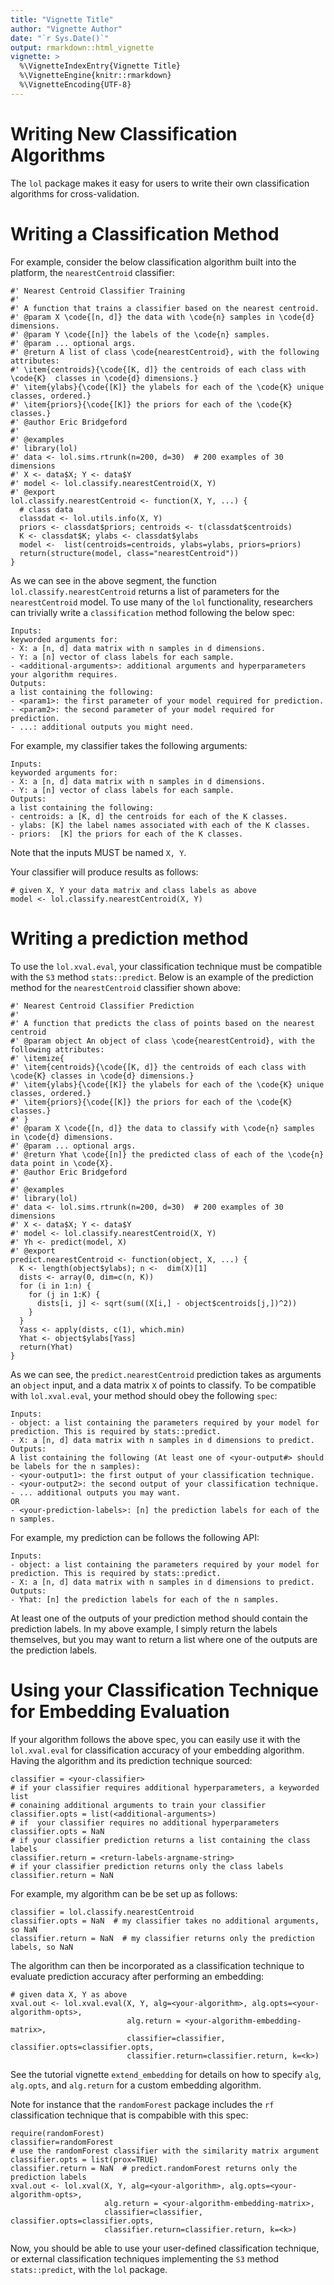 ```yaml
---
title: "Vignette Title"
author: "Vignette Author"
date: "`r Sys.Date()`"
output: rmarkdown::html_vignette
vignette: >
  %\VignetteIndexEntry{Vignette Title}
  %\VignetteEngine{knitr::rmarkdown}
  %\VignetteEncoding{UTF-8}
---
```


# Writing New Classification Algorithms

The `lol` package makes it easy for users to write their own classification algorithms for cross-validation.

# Writing a Classification Method

For example, consider the below classification algorithm built into the platform, the `nearestCentroid` classifier:

```
#' Nearest Centroid Classifier Training
#'
#' A function that trains a classifier based on the nearest centroid.
#' @param X \code{[n, d]} the data with \code{n} samples in \code{d} dimensions.
#' @param Y \code{[n]} the labels of the \code{n} samples.
#' @param ... optional args.
#' @return A list of class \code{nearestCentroid}, with the following attributes:
#' \item{centroids}{\code{[K, d]} the centroids of each class with \code{K}  classes in \code{d} dimensions.}
#' \item{ylabs}{\code{[K]} the ylabels for each of the \code{K} unique classes, ordered.}
#' \item{priors}{\code{[K]} the priors for each of the \code{K} classes.}
#' @author Eric Bridgeford
#'
#' @examples
#' library(lol)
#' data <- lol.sims.rtrunk(n=200, d=30)  # 200 examples of 30 dimensions
#' X <- data$X; Y <- data$Y
#' model <- lol.classify.nearestCentroid(X, Y)
#' @export
lol.classify.nearestCentroid <- function(X, Y, ...) {
  # class data
  classdat <- lol.utils.info(X, Y)
  priors <- classdat$priors; centroids <- t(classdat$centroids)
  K <- classdat$K; ylabs <- classdat$ylabs
  model <-  list(centroids=centroids, ylabs=ylabs, priors=priors)
  return(structure(model, class="nearestCentroid"))
}
```

As we can see in the above segment, the function `lol.classify.nearestCentroid` returns a list of parameters for the `nearestCentroid` model. To use many of the `lol` functionality, researchers can trivially write a `classification` method following the below spec:

```
Inputs:
keyworded arguments for:
- X: a [n, d] data matrix with n samples in d dimensions.
- Y: a [n] vector of class labels for each sample.
- <additional-arguments>: additional arguments and hyperparameters your algorithm requires.
Outputs:
a list containing the following:
- <param1>: the first parameter of your model required for prediction.
- <param2>: the second parameter of your model required for prediction.
- ...: additional outputs you might need.
```

For example, my classifier takes the following arguments:

```
Inputs:
keyworded arguments for:
- X: a [n, d] data matrix with n samples in d dimensions.
- Y: a [n] vector of class labels for each sample.
Outputs:
a list containing the following:
- centroids: a [K, d] the centroids for each of the K classes.
- ylabs: [K] the label names associated with each of the K classes.
- priors:  [K] the priors for each of the K classes.
```

Note that the inputs MUST be named `X, Y`.

Your classifier will produce results as follows:

```
# given X, Y your data matrix and class labels as above
model <- lol.classify.nearestCentroid(X, Y)
```

# Writing a prediction method

To use the `lol.xval.eval`, your classification technique must be compatible with the `S3` method `stats::predict`. Below is an example of the prediction method for the `nearestCentroid` classifier shown above:

```
#' Nearest Centroid Classifier Prediction
#'
#' A function that predicts the class of points based on the nearest centroid
#' @param object An object of class \code{nearestCentroid}, with the following attributes:
#' \itemize{
#' \item{centroids}{\code{[K, d]} the centroids of each class with \code{K} classes in \code{d} dimensions.}
#' \item{ylabs}{\code{[K]} the ylabels for each of the \code{K} unique classes, ordered.}
#' \item{priors}{\code{[K]} the priors for each of the \code{K} classes.}
#' }
#' @param X \code{[n, d]} the data to classify with \code{n} samples in \code{d} dimensions.
#' @param ... optional args.
#' @return Yhat \code{[n]} the predicted class of each of the \code{n} data point in \code{X}.
#' @author Eric Bridgeford
#'
#' @examples
#' library(lol)
#' data <- lol.sims.rtrunk(n=200, d=30)  # 200 examples of 30 dimensions
#' X <- data$X; Y <- data$Y
#' model <- lol.classify.nearestCentroid(X, Y)
#' Yh <- predict(model, X)
#' @export
predict.nearestCentroid <- function(object, X, ...) {
  K <- length(object$ylabs); n <-  dim(X)[1]
  dists <- array(0, dim=c(n, K))
  for (i in 1:n) {
    for (j in 1:K) {
      dists[i, j] <- sqrt(sum((X[i,] - object$centroids[j,])^2))
    }
  }
  Yass <- apply(dists, c(1), which.min)
  Yhat <- object$ylabs[Yass]
  return(Yhat)
}
```

As we can see, the `predict.nearestCentroid` prediction takes as arguments an `object` input, and a data matrix `X` of points to classify. To be compatible with `lol.xval.eval`, your method should obey the following `spec`:

```
Inputs:
- object: a list containing the parameters required by your model for prediction. This is required by stats::predict.
- X: a [n, d] data matrix with n samples in d dimensions to predict.
Outputs:
A list containing the following (At least one of <your-output#> should be labels for the n samples):
- <your-output1>: the first output of your classification technique.
- <your-output2>: the second output of your classification technique.
- ... additional outputs you may want.
OR
- <your-prediction-labels>: [n] the prediction labels for each of the n samples.
```

For example, my prediction can be follows the following API:

```
Inputs:
- object: a list containing the parameters required by your model for prediction. This is required by stats::predict.
- X: a [n, d] data matrix with n samples in d dimensions to predict.
Outputs:
- Yhat: [n] the prediction labels for each of the n samples.
```

At least one of the outputs of your prediction method should contain the prediction labels. In my above example, I simply return the labels themselves, but you may want to return a list where one of the outputs are the prediction labels.

# Using your Classification Technique for Embedding Evaluation

If your algorithm follows the above spec, you can easily use it with the `lol.xval.eval` for classification accuracy of your embedding algorithm. Having the algorithm and its prediction technique sourced:

```
classifier = <your-classifier>
# if your classifier requires additional hyperparameters, a keyworded list
# conaining additional arguments to train your classifier
classifier.opts = list(<additional-arguments>)
# if  your classifier requires no additional hyperparameters
classifier.opts = NaN
# if your classifier prediction returns a list containing the class labels
classifier.return = <return-labels-argname-string>
# if your classifier prediction returns only the class labels
classifier.return = NaN
```

For example, my algorithm can be be set up as follows:

```
classifier = lol.classify.nearestCentroid
classifier.opts = NaN  # my classifier takes no additional arguments, so NaN
classifier.return = NaN  # my classifier returns only the prediction labels, so NaN
```

The algorithm can then be incorporated as a classification technique to evaluate prediction accuracy after performing an embedding:

```
# given data X, Y as above
xval.out <- lol.xval.eval(X, Y, alg=<your-algorithm>, alg.opts=<your-algorithm-opts>,
                          alg.return = <your-algorithm-embedding-matrix>,
                          classifier=classifier, classifier.opts=classifier.opts,
                          classifier.return=classifier.return, k=<k>)
```

See the tutorial vignette `extend_embedding` for details on how to specify `alg`, `alg.opts`, and `alg.return` for a custom embedding algorithm.

Note for instance that the `randomForest` package includes the `rf` classification technique that is compabible with this spec:

```
require(randomForest)
classifier=randomForest
# use the randomForest classifier with the similarity matrix argument
classifier.opts = list(prox=TRUE)
classifier.return = NaN  # predict.randomForest returns only the prediction labels
xval.out <- lol.xval(X, Y, alg=<your-algorithm>, alg.opts=<your-algorithm-opts>,
                     alg.return = <your-algorithm-embedding-matrix>,
                     classifier=classifier, classifier.opts=classifier.opts,
                     classifier.return=classifier.return, k=<k>)
```

Now, you should be able to use your user-defined classification technique, or external classification techniques implementing the `S3` method `stats::predict`, with the `lol` package.
